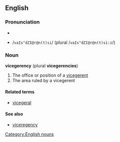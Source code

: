 ==English==
===Pronunciation===
*{{IPA|/vaɪsˈʤɪərən(t)si/ (plural /vaɪsˈʤɪərən(t)siːz/)}}
*{{SAMPA}} /<tt>vaIs"dZI@r@n(t)si</tt>/ (plural /<tt>vaIs"dZI@r@n(t)si:z</tt>/)

===Noun===
'''vicegerency''' (plural '''vicegerencies''')
# The office or position of a [[vicegerent]]
# The area ruled by a vicegerent

====Related terms====
* [[vicegeral]]

====See also====
* [[viceregency]]

[[Category:English nouns]]